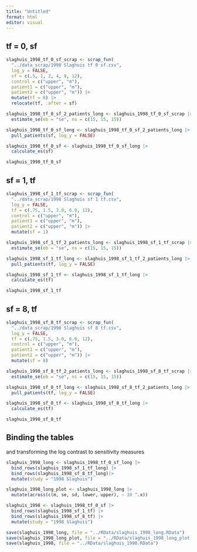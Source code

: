 ```yaml
---
title: "Untitled"
format: html
editor: visual
---
```


## tf = 0, sf

```r
slaghuis_1998_tf_0_sf_scrap <- scrap_fun(
  "../data_scrap/1998 Slaghuis tf 0 sf.csv",
  log_y = FALSE,
  sf = c(.5, 1, 2, 4, 8, 12),
  control = c("upper", "m"), 
  patient1 = c("upper", "m"),
  patient2 = c("upper", "m")) |> 
  mutate(tf = 0) |> 
  relocate(tf, .after = sf)
```

```r
slaghuis_1998_tf_0_sf_2_patients_long <- slaghuis_1998_tf_0_sf_scrap |> 
  estimate_se(eb = "se", ns = c(15, 15, 15))

slaghuis_1998_tf_0_sf_long <- slaghuis_1998_tf_0_sf_2_patients_long |> 
  pull_patients(sf, log_y = FALSE)
```

```r
slaghuis_1998_tf_0_sf <- slaghuis_1998_tf_0_sf_long |> 
  calculate_es(sf)

slaghuis_1998_tf_0_sf
```

## sf = 1, tf

```r
slaghuis_1998_sf_1_tf_scrap <- scrap_fun(
  "../data_scrap/1998 Slaghuis sf 1 tf.csv",
  log_y = FALSE,
  tf = c(.75, 1.5, 3.0, 6.0, 12), 
  control = c("upper", "m"), 
  patient1 = c("upper", "m"),
  patient2 = c("upper", "m")) |> 
  mutate(sf = 1)
```

```r
slaghuis_1998_sf_1_tf_2_patients_long <- slaghuis_1998_sf_1_tf_scrap |> 
  estimate_se(eb = "se", ns = c(15, 15, 15))

slaghuis_1998_sf_1_tf_long <- slaghuis_1998_sf_1_tf_2_patients_long |> 
  pull_patients(tf, log_y = FALSE)
```

```r
slaghuis_1998_sf_1_tf <- slaghuis_1998_sf_1_tf_long |> 
  calculate_es(tf)  

slaghuis_1998_sf_1_tf
```

## sf = 8, tf

```r
slaghuis_1998_sf_8_tf_scrap <- scrap_fun(
  "../data_scrap/1998 Slaghuis sf 8 tf.csv",
  log_y = FALSE,
  tf = c(.75, 1.5, 3.0, 6.0, 12), 
  control = c("upper", "m"), 
  patient1 = c("upper", "m"),
  patient2 = c("upper", "m")) |> 
  mutate(sf = 8)
```

```r
slaghuis_1998_sf_8_tf_2_patients_long <- slaghuis_1998_sf_8_tf_scrap |> 
  estimate_se(eb = "se", ns = c(15, 15, 15))

slaghuis_1998_sf_8_tf_long <- slaghuis_1998_sf_8_tf_2_patients_long |> 
  pull_patients(tf, log_y = FALSE)
```

```r
slaghuis_1998_sf_8_tf <- slaghuis_1998_sf_8_tf_long |> 
  calculate_es(tf)

slaghuis_1998_sf_8_tf
```

## Binding the tables

and transforming the log contrast to sensitivity measures

```r
slaghuis_1998_long <- slaghuis_1998_tf_0_sf_long |> 
  bind_rows(slaghuis_1998_sf_1_tf_long) |> 
  bind_rows(slaghuis_1998_sf_8_tf_long)|> 
  mutate(study = "1998 Slaghuis")

slaghuis_1998_long_plot <- slaghuis_1998_long |> 
  mutate(across(c(m, se, sd, lower, upper), ~ 10 ^.x))
```

```r
slaghuis_1998 <- slaghuis_1998_tf_0_sf |> 
  bind_rows(slaghuis_1998_sf_1_tf) |> 
  bind_rows(slaghuis_1998_sf_8_tf) |> 
  mutate(study = "1998 Slaghuis")
```

```r
save(slaghuis_1998_long, file = "../RData/slaghuis_1998_long.RData")
save(slaghuis_1998_long_plot, file = "../RData/slaghuis_1998_long_plot.RData")
save(slaghuis_1998, file = "../RData/slaghuis_1998.RData")
```
